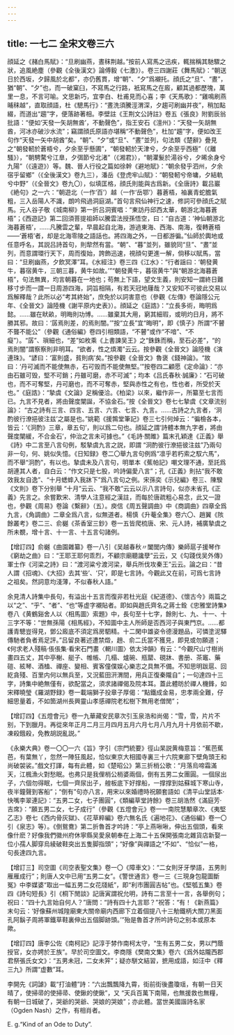 ```yaml
---
---
---
```

title: 一七二 全宋文卷三六
---




顔延之《赭白馬賦》：“旦刷幽燕，晝秣荆越。”按前人寫馬之迅疾，輒揣稱其馳驟之狀，追風絶塵（參觀《全後漢文》論傅毅《七激》）。卷三四謝莊《舞馬賦》：“朝送日於西坂，夕歸風於北都”，亦仍舊貫，增“朝”、“夕”爲襯托。顔氏之“旦”、“晝”，猶“朝”、“夕”也，而一破窠臼，不寫馬之行路，衹寫馬之在廄，顧其過都歷塊，萬里一息，不言可喻。文思新巧，宜李白、杜甫見而心喜；李《天馬歌》：“雞鳴刷燕晡秣越”，直取顔語，杜《驄馬行》：“晝洗須騰涇渭深，夕趨可刷幽并夜”，稍加點綴，而道出“趨”字，便落跡著相。李壁註《王荆文公詩註》卷五《張良》附劉辰翁批語：“便如‘天發一矢胡無酋’，不動聲色”，指王安石《澶州》：“天發一矢胡無酋，河冰亦破沙水流”；竊謂顔氏原語亦堪稱“不動聲色”，杜加“趨”字，便如改王句作“天發一矢中胡酋”矣。“朝”、“夕”或“旦”、“晝”並列，句法類《楚辭》疊見之“朝發軔於蒼梧兮，夕余至乎懸圃”，“朝發軔於天津兮，夕余至乎西極”（《離騷》），“朝騁騖兮江臯，夕弭節兮北渚”（《湘君》），“朝灈髮於湯谷兮，夕晞余身兮九陽”（《遠遊》）等。魏、晉人行役之篇如徐幹《避地賦》：“朝余發乎泗州，夕余宿乎留鄉”（《全後漢文》卷九三），潘岳《登虎牢山賦》：“朝發軔兮帝墉，夕結軌兮中野”（《全晉文》卷九〇），似填匡格，顔氏則能與古爲新。《全唐詩》載吕巖《絶句》之一六：“朝遊北（一作‘百’）越（一作‘岳鄂’）暮蒼梧，袖裏青蛇膽氣粗，三入岳陽人不識，朗吟飛過洞庭湖。”首句言飛仙神行之速，修詞可參顔氏之賦馬。元人谷子敬《城南柳》第一折吕洞賓唱：“東訪丹邱西太華，朝游北海暮蒼梧”；《西遊記》第二回須菩提祖師以騰雲法授孫悟空，曰：“自古道：‘神仙朝游北海暮蒼梧’，……凡騰雲之輩，早晨起自北海，游過東海、西海、南海，復轉蒼梧——‘蒼梧’者，却是北海零陵之語話也。將四海之外，一日都游徧。”仙師於輿地或任意呼名，其説吕詩首句，則犂然有當。“朝”、“暮”並列，雖貌同“旦”、“晝”並列，而意謂環行天下，周而復始，誇飾迅速，視顔句更進一解，倘移以賦馬，當曰：“旦刷幽燕，夕飲冥澤”耳。《水經注》卷三四《江水》：“行者謡曰：‘朝發黄牛，暮宿黄牛，三朝三暮，黄牛如故。’”“朝發黄牛，暮宿黄牛”與“朝游北海暮蒼梧”，句法無異，均言朝暮在一地也；苟無上下語，望文生義，則安知一謂終日難移寸步而一謂一日周游四海，詞旨相隔，有若天冠地屨哉？又安知不可彼此交易以爲解釋哉？此所以必“考其終始”，庶免於以詞害意也（參觀《左傳》卷論隱公元年、《全晉文》論陸機《謝平原内史表》）。顔延之《庭誥》：“立長多術，晦明爲懿。……雖在畎畝，明晦則功博。……雖棄其大用，窮其細瑕，或明灼日月，將不勝其邪。故曰：‘孱焉則差，的焉則闇。’”按“立長”宜“晦明”，即《慎子》所謂“不瞽不聾不能公”（參觀《通俗編》卷四引相類語，“不瞽”或作“不喑”、“不癡”）。“孱”、瑣細也，“差”如枚乘《上書諫吴王》之“銖銖而稱，至石必差”，“的焉則闇”謂察察則非明耳。“欲者，性之煩濁”云云。按參觀《全晉文》論陸機《演連珠》。“諺曰：‘富則盛，貧則病’矣。”按參觀《全晉文》魯褒《錢神論》。“故曰：‘丹可滅而不能使無赤，石可毁而不能使無堅。’”按卷四二顧愿《定命論》：“亦由石雖可毁，堅不可銷；丹雖可磨，赤不可滅”；均本《吕氏春秋·誠廉》：“石可破也，而不可奪堅，丹可磨也，而不可奪赤，堅與赤性之有也，性也者，所受於天也。”《庭誥》：“摯虞《文論》足稱優洽。《柏梁》以來，繼作非一，所纂至七言而已。九言不見者，將由聲度闡誕，不協金石。”按《全晉文》卷七七摯虞《文章流别論》： “古之詩有三言、四言、五言、六言、七言、九言。……古詩之九言者，‘泂酌彼行潦挹彼注兹’之屬是也。”姚範《援鶉堂筆記》卷三七引何焯云：“徧檢各本，皆云：‘《泂酌》三章，章五句’，則以爲二句也。顔延之謂‘詩體本無九字者，將由聲度闡緩，不合金石’，仲治之言未可據也。”《毛詩·關雎》篇末孔穎達《正義》舉《詩》中二言至八言句例，駁摯虞九言之説，即謂 “泂酌彼行潦挹彼注兹”乃兩句非一句，何、姚似失憶。《日知録》卷二〇舉九言句例爲“凛乎若朽索之馭六馬”，而不舉“泂酌”，有以也。摯虞未及八言句，明單本《蕉帕記》嘲文理不通，至託爲胡連其人者，自白云：“作文只是七股，吟詩偏愛八言”；孔《正義》則拈“我不敢效我友自逸”、“十月蟋蟀入我牀下”爲八言句之例。宋孫奕《示兒編》卷三、陳騤《文則》卷下分别舉 “十月”云云、“我不敢”云云以示八言詩句，似亦未省孔《正義》先言之。余嘗歎宋、清學人注意經之漢註，而每於唐疏粗心易念，此又一證也，參觀《周易》卷論《繫辭》（五）。庾信《周五聲調曲》中《商調曲》四章全爲九言，《角調曲》二章全爲八言，似無道者。楊慎《升菴全集》卷六〇、趙翼《陔餘叢考》卷二三、俞樾《茶香室三鈔》卷一五皆爬梳唐、宋、元人詩，補廣摯虞之所未覩，增十言、十一言、十五言句諸例。

【增訂四】俞樾《曲園雜纂》卷一八引《吴越春秋〃闔閭内傳》樂師扈子援琴作《窮劫之曲》曰：“王耶王耶何乖烈，不顧宗廟聽讒孽”云云，又《勾踐伐吴外傳》軍士作《河梁之詩》曰：“渡河粱兮渡河梁，舉兵所伐攻秦王”云云。論之曰：“昔人謂《招魂》、《大招》去其‘些’、‘只’，即是七言詩。今觀此又在前，可爲七言詩之祖矣。然詞意均淺薄，不似春秋人語。”

余見清人詩集中長句，有溢出十五言而復非若杜光庭《紀道德》、《懷古今》兩篇之以“之”、“乎”、“者”、“也”等虚字襯貼者。即如與趙氏齊名之蔣士銓《忠雅堂詩集》卷八《黄鶴谿舍人以〈相馬圖〉索題》中，長句至十七字，餘則七、九、十一、十三字不等：“世無孫陽《相馬經》，不知圖中主人所師是否西河子與東門京。……都護青驄豈得見，鄧公廄底不須定爲房駟精。十二閑中雄姿令德漫題品，可憐塗泥驛傳馳者負者焉足評。”吕留良著述遭禁燬，趙、俞二氏當不獲見，即見或勿願道；《何求老人殘稿·倀倀集·看宋石門畫〈輞川圖〉依太沖韻》有云：“今觀尺山寸樹尚畫四五丈，其中亭榭、艇子、帷帳、几榻、爐碗、瓶罌、硯牀、書册、茶竈、藥磑、絃琴、酒榼、禪座、變相、賓客僮僕娱心樂志之具無不備。不知思明跋扈、回紇貪殘、百里内何以無兵至，又況藍田汧渭間，用兵正復秦隴自”；一句達四十三字，詩集中絶無僅有，欲配當之，須求諸禪偈及院本耳。蓋此體昉於禪人機鋒，如宋釋曉瑩《羅湖野録》卷一載端獅子投章子厚偈：“點鐵成金易，忠孝兩全難，仔細思量着，不如箇湖州長興靈山孝感禪院老松樹下無用老僧閒”；

【增訂四】《五燈會元》卷一九華藏安民章次引玉泉浩和尚偈：“雪，雪，片片不别，下到臘月。再從來年正月二月三月四月五月六月七月八月九月十月依前不歇，凍殺餓殺，免教胡説亂説。”

《永樂大典》卷一〇〇一六《旨》字引《宗門統要》徑山杲説黄梅意旨：“蕉芭蕉芭，有葉無丫，忽然一陣狂風起，恰似東京大相國寺裏三十六院東廊下壁角頭王和尚破袈裟。”戲文打諢，每有此體，如《楚昭公》第三折梢公歌：“月落烏啼霜滿天，江楓漁火對愁眠。也弗只是我俚梢公梢婆兩個，倒有五男二女團圓。一個尿出子，六個勿得眠，七個一齊尿出子，艎板底下好撑船，一撑撑到姑蘇城下寒山寺，夜半鐘聲到客船”；“倒有”句亦八言，用宋以來婚禮時祝願套語如《清平山堂話本·快嘴李翠連記》：“五男二女，七子團圓”，《類編草堂詩餘》卷三胡浩然《滿庭芳·吉席》：“願五男二女，七子成行”（參觀《五燈會元》卷一一南院慧顒章次、《夷堅乙志》卷七《西内骨灰獄》、《花草粹編》卷六無名氏《遍地花》、《通俗編》卷一〇引《泉志》等）。《倒鴛鴦》第二折魯首才吟詩：“亭上燕啾啾，伸出五個頭，看來像什麽？好像我們徽州府休寧縣吴愛泉朝奉在上海二十五保開張南北雜貨店新娶一位小孺人脚穿烏綾破鞋突出五隻脚指頭”；“好像”與禪語之“不如”、“恰似”一格，句長達四九言。

【增訂三】司空圖《司空表聖文集》卷一〇《障車文》：“二女則牙牙學語，五男則雁雁成行”；則唐人文中已用“五男二女”。《警世通言》卷一三《三現身包龍圖斷冤》中李媒婆“取出一幅五男二女花牋紙”，即“利市團圓吉帖”也。《堅瓠五集》卷四《詩句短長》引《桐下閒談》記唐寅謂祝允明，詩有二言至十一言，各舉例句；祝曰：“四十九言始自何人？”唐問：“詩有四十九言耶？”祝答：“有！《新燕篇》末句云：‘好像蘇州城隍廟東大關帝廟内西廊下立着個提八十三觔鐵柄大關刀黑面孔阿鬍子周將軍鐵草鞋裏伸出五個脚跡頭。’”殆是魯首才所吟詩句之别本或原本歟。

【增訂四】唐李公佐《南柯記》記淳于棼作南柯太守，“生有五男二女，男以門蔭授官，女亦娉於王族”。早於司空圖文。李商隱《樊南文集》卷六《爲外姑隴西郡君祭張氏女文》：“五男未冠，二女未笄”；疑亦駢文結習，摭用成語，如汪中《釋三九》所謂“虚數”耳。

李開先《詞謔》載“打油體”詩：“六出飄飄降九霄，街前街後盡瓊瑶，有朝一日天晴了，使掃帚的使掃帚、使鍬的使鍬”，又 “天兵百萬下南陽，也無援救也無糧，有朝一日城破了，哭爺的哭爺、哭娘的哭娘”；亦此體。當世美國諧詩名家（Ogden Nash）之作，有相肖者。

E. g.“Kind of an Ode to Duty”.